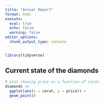 ```yaml
---
title: "Annual Report"
format: html
execute:
  eval: true
  echo: false
  warning: false
editor_options: 
  chunk_output_type: console
---
```


```r
library(tidyverse)
```

## Current state of the diamonds

```r
# plot showing price as a function of carat
diamonds |> 
  ggplot(aes(x = carat, y = price)) +
  geom_point()
```
